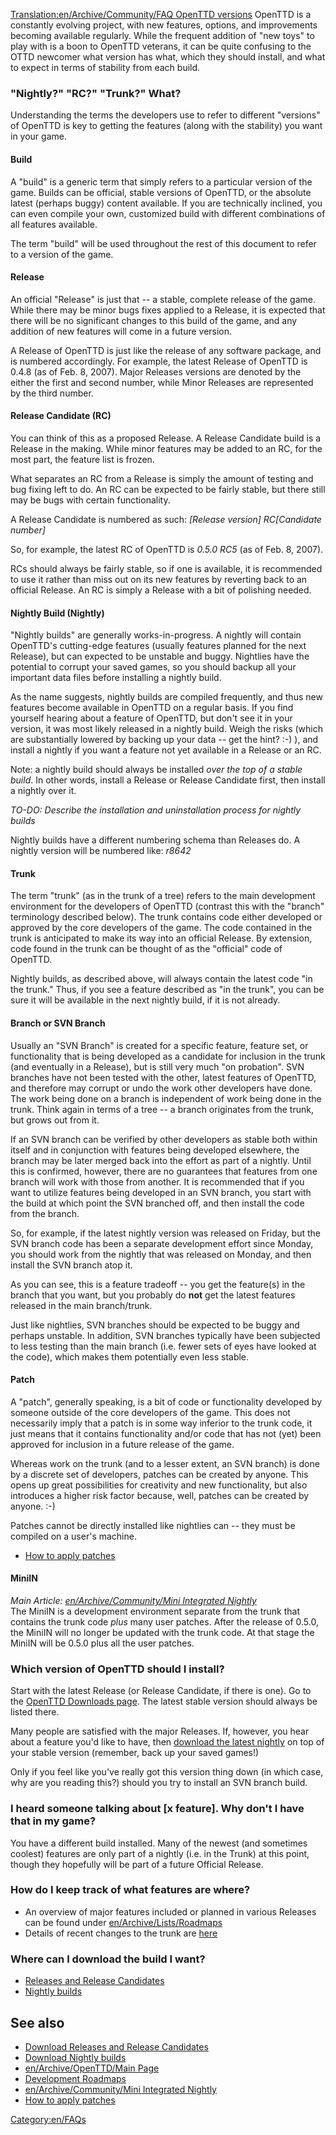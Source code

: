 [[Translation:en/Archive/Community/FAQ OpenTTD versions]]
OpenTTD is a constantly evolving project, with new features, options, and improvements becoming available regularly.  While the frequent addition of "new toys" to play with is a boon to OpenTTD veterans, it can be quite confusing to the OTTD newcomer what version has what, which they should install, and what to expect in terms of stability from each build.

=== "Nightly?"  "RC?"  "Trunk?"  What?===
Understanding the terms the developers use to refer to different "versions" of OpenTTD is key to getting the features (along with the stability) you want in your game.

====Build====
A "build" is a generic term that simply refers to a particular version of the game.  Builds can be official, stable versions of OpenTTD, or the absolute latest (perhaps buggy) content available.  If you are technically inclined, you can even compile your own, customized build with different combinations of all features available.

The term "build" will be used throughout the rest of this document to refer to a version of the game.

====Release====
An official "Release" is just that -- a stable, complete release of the game.  While there may be minor bugs fixes applied to a Release, it is expected that there will be no significant changes to this build of the game, and any addition of new features will come in a future version.  

A Release of OpenTTD is just like the release of any software package, and is numbered accordingly.  For example, the latest Release of OpenTTD is 0.4.8 (as of Feb. 8, 2007).  Major Releases versions are denoted by the either the first and second number, while Minor Releases are represented by the third number.

====Release Candidate (RC)====
You can think of this as a proposed Release.  A Release Candidate build is a Release in the making.  While minor features may be added to an RC, for the most part, the feature list is frozen.

What separates an RC from a Release is simply the amount of testing and bug fixing left to do.  An RC can be expected to be fairly stable, but there still may be bugs with certain functionality.

A Release Candidate is numbered as such: 
''[Release version] RC[Candidate number]''

So, for example, the latest RC of OpenTTD is ''0.5.0 RC5'' (as of Feb. 8, 2007).

RCs should always be fairly stable, so if one is available, it is recommended to use it rather than miss out on its new features by reverting back to an official Release.  An RC is simply a Release with a bit of polishing needed.

====Nightly Build (Nightly)====
"Nightly builds" are generally works-in-progress.  A nightly will contain OpenTTD's cutting-edge features (usually features planned for the next Release), but can expected to be unstable and buggy.  Nightlies have the potential to corrupt your saved games, so you should backup all your important data files before installing a nightly build.

As the name suggests, nightly builds are compiled frequently, and thus new features become available in OpenTTD on a regular basis.  If you find yourself hearing about a feature of OpenTTD, but don't see it in your version, it was most likely released in a nightly build.  Weigh the risks (which are substantially lowered by backing up your data -- get the hint?  :-)  ), and install a nightly if you want a feature not yet available in a Release or an RC.

Note: a nightly build should always be installed ''over the top of a stable build''.  In other words, install a Release or Release Candidate first, then install a nightly over it.

''TO-DO: Describe the installation and uninstallation process for nightly builds''

Nightly builds have a different numbering schema than Releases do.  A nightly version will be numbered like:
''r8642''

====Trunk====
The term "trunk" (as in the trunk of a tree) refers to the main development environment for the developers of OpenTTD (contrast this with the "branch" terminology described below).  The trunk contains code either developed  or approved by the core developers of the game.  The code contained in the trunk is anticipated to make its way into an official Release.  By extension, code found in the trunk can be thought of as the "official" code of OpenTTD.

Nightly builds, as described above, will always contain the latest code "in the trunk."  Thus, if you see a feature described as "in the trunk", you can be sure it will be available in the next nightly build, if it is not already.

====Branch or SVN Branch====
Usually an "SVN Branch" is created for a specific feature, feature set, or functionality that is being developed as a candidate for inclusion in the trunk (and eventually in a Release), but is still very much "on probation".  SVN branches have not been tested with the other, latest features of OpenTTD, and therefore may corrupt or undo the work other developers have done.  The work being done on a branch is independent of work being done in the trunk. Think again in terms of a tree -- a branch originates from the trunk, but grows out from it.

If an SVN branch can be verified by other developers as stable both within itself and in conjunction with features being developed elsewhere, the branch may be later merged back into the effort as part of a nightly.  Until this is confirmed, however, there are no guarantees that features from one branch will work with those from another.  It is recommended that if you want to utilize features being developed in an SVN branch, you start with the build at which point the SVN branched off, and then install the code from the branch.

So, for example, if the latest nightly version was released on Friday, but the SVN branch code has been a separate development effort since Monday, you should work from the nightly that was released on Monday, and then install the SVN branch atop it.

As you can see, this is a feature tradeoff -- you get the feature(s) in the branch that you want, but you probably do '''not''' get the latest features released in the main branch/trunk.

Just like nightlies, SVN branches should be expected to be buggy and perhaps unstable.  In addition, SVN branches typically have been subjected to less testing than the main branch (i.e. fewer sets of eyes have looked at the code), which makes them potentially even less stable.

====Patch====
A "patch", generally speaking, is a bit of code or functionality developed by someone outside of the core developers of the game.  This does not necessarily imply that a patch is in some way inferior to the trunk code, it just means that it contains functionality and/or code that has not (yet) been approved for inclusion in a future release of the game.

Whereas work on the trunk (and to a lesser extent, an SVN branch) is done by a discrete set of developers, patches can be created by anyone.  This opens up great possibilities for creativity and new functionality, but also introduces a higher risk factor because, well, patches can be created by anyone. :-)

Patches cannot be directly installed like nightlies can -- they must be compiled on a user's machine.

* [http://www.tt-forums.net/viewtopic.php?t=21678 How to apply patches]

====MiniIN====
''Main Article: [[en/Archive/Community/Mini Integrated Nightly]]''<br>

The MiniIN is a development environment separate from the trunk that contains the trunk code ''plus'' many user patches.  After the release of 0.5.0, the MiniIN will no longer be updated with the trunk code. At that stage the MiniIN will be 0.5.0 plus all the user patches.

===Which version of OpenTTD should I install?===
Start with the latest Release (or Release Candidate, if there is one).  Go to the [http://www.openttd.org/downloads.php OpenTTD Downloads page].  The latest stable version should always be listed there.

Many people are satisfied with the major Releases.  If, however, you hear about a feature you'd like to have, then [http://www.openttd.org/nightly.php download the latest nightly] on top of your stable version (remember, back up your saved games!)

Only if you feel like you've really got this version thing down (in which case, why are you reading this?) should you try to install an SVN branch build.

===I heard someone talking about [x feature].  Why don't I have that in my game?===
You have a different build installed.  Many of the newest (and sometimes coolest) features are only part of a nightly (i.e. in the Trunk) at this point, though they hopefully will be part of a future Official Release.

===How do I keep track of what features are where?===
* An overview of major features included or planned in various Releases can be found under [[en/Archive/Lists/Roadmap]]s
* Details of recent changes to the trunk are [http://cia.navi.cx/stats/project/OpenTTD here]

===Where can I download the build I want?===
* [http://www.openttd.org/downloads.php Releases and Release Candidates]
* [http://www.openttd.org/nightly.php Nightly builds]

==See also==
* [http://www.openttd.org/downloads.php Download Releases and Release Candidates]
* [http://www.openttd.org/nightly.php Download Nightly builds]
* [[en/Archive/OpenTTD/Main Page]]
* [[en/Archive/Lists/Roadmap|Development Roadmaps]]
* [[en/Archive/Community/Mini Integrated Nightly]]
* [http://www.tt-forums.net/viewtopic.php?t=21678 How to apply patches]

[[Category:en/FAQs]]